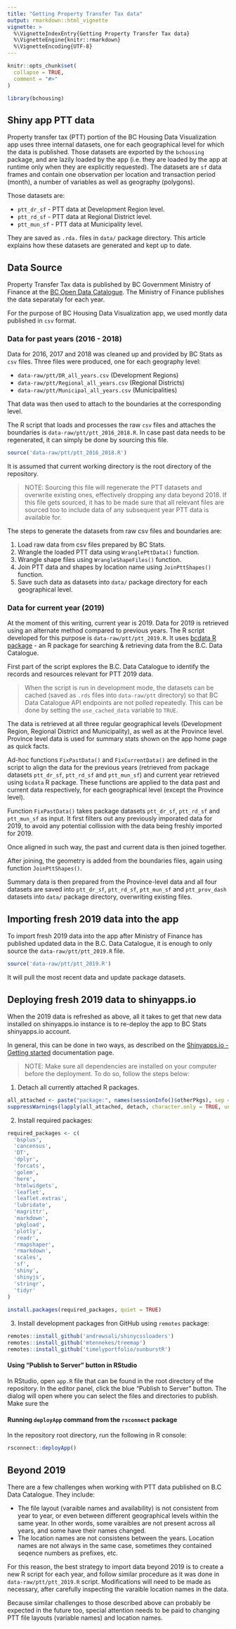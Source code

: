 ```yaml
---
title: "Getting Property Transfer Tax data"
output: rmarkdown::html_vignette
vignette: >
  %\VignetteIndexEntry{Getting Property Transfer Tax data}
  %\VignetteEngine{knitr::rmarkdown}
  %\VignetteEncoding{UTF-8}
---
```


```r
knitr::opts_chunk$set(
  collapse = TRUE,
  comment = "#>"
)
```

```r
library(bchousing)
```

## Shiny app PTT data

Property transfer tax (PTT) portion of the BC Housing Data Visualization app uses three internal datasets, one for each geographical level
for which the data is published. Those datasets are exported by the `bchousing` package, and are lazily loaded by the app 
(i.e. they are loaded by the app at runtime only when they are explicitly requested). The datasets are `sf` data frames and contain one observation per location and transaction period (month), a number of variables as well as geography (polygons).

Those datasets are:

- `ptt_dr_sf` - PTT data at Development Region level.
- `ptt_rd_sf` - PTT data at Regional District level.
- `ptt_mun_sf` - PTT data at Municipality level.

They are saved as `.rda.` files in `data/` package directory. This article explains how these datasets are generated and kept up to date.

## Data Source

Property Transfer Tax data is published by BC Government Ministry of Finance at the [BC Open Data Catalogue](https://catalogue.data.gov.bc.ca/organization/property-taxation). The Ministry of Finance publishes the data separataly for each year.

For the purpose of BC Housing Data Visualization app, we used montly data published in `csv` format.

### Data for past years (2016 - 2018)

Data for 2016, 2017 and 2018 was cleaned up and provided by BC Stats as `csv` files. Three files were produced, 
one for each geography level:

- `data-raw/ptt/DR_all_years.csv` (Development Regions)
- `data-raw/ptt/Regional_all_years.csv` (Regional Districts)
- `data-raw/ptt/Municipal_all_years.csv` (Municipalities)

That data was then used to attach to the boundaries at the corresponding level.

The R script that loads and processes the raw `csv` files and attaches the boundaries is `data-raw/ptt/ptt_2016_2018.R`. In case past data needs to be regenerated, it can simply be done by sourcing this file.

```r
source('data-raw/ptt/ptt_2016_2018.R')
```

It is assumed that current working directory is the root directory of the repository.

> NOTE: Sourcing this file will regenerate the PTT datasets and overwrite existing ones, effectively dropping any data beyond 2018. If this file gets sourced, it has to be made sure that all relevant files are sourced too to include data of any subsequent year PTT data is available for.

The steps to generate the datasets from raw csv files and boundaries are:

1. Load raw data from csv files prepared by BC Stats.
2. Wrangle the loaded PTT data using `WranglePttData()` function.
3. Wrangle shape files using `WrangleShapeFiles()` function.
4. Join PTT data and shapes by location name using `JoinPttShapes()` function.
5. Save such data as datasets into `data/` package directory for each geographical level.

### Data for current year (2019)

At the moment of this writing, current year is 2019. Data for 2019 is retrieved using an alternate method compared to previous years. The R script developed for this purpose is `data-raw/ptt/ptt_2019.R`. It uses [bcdata R package](https://bcgov.github.io/bcdata) - an R package for searching & retrieving data from the B.C. Data Catalogue.

First part of the script explores the B.C. Data Catalogue to identify the records and resources relevant for PTT 2019 data. 

> When the script is run in development mode, the datasets can be cached (saved as `.rds` files into `data-raw/ptt` directory) so that BC Data Catalogue API endpoints are not polled repeatedly. This can be done by setting the `use_cached_data` variable to `TRUE`.

The data is retrieved at all three regular geographical levels (Development Region, Regional District and Municipality), as well as at the Province level. Province level data is used for summary stats shown on the app home page as quick facts.

Ad-hoc functions `FixPastData()` and `FixCurrentData()` are defined in the script to align the data for the previous years (retrieved from package datasets `ptt_dr_sf`, `ptt_rd_sf` and `ptt_mun_sf`) and current year retrieved using `bcdata` R package. These functions are applied to the data past and current data respectively, for each geographical level (except the Province level).

Function `FixPastData()` takes package datasets `ptt_dr_sf`, `ptt_rd_sf` and `ptt_mun_sf` as input. It first filters out any previously imporated data for 2019, to avoid any potential collission with the data being freshly imported for 2019.

Once aligned in such way, the past and current data is then joined together.

After joining, the geometry is added from the boundaries files, again using function `JoinPttShapes()`.

Summary data is then prepared from the Province-level data and all four datasets are saved into `ptt_dr_sf`, `ptt_rd_sf`, `ptt_mun_sf` and `ptt_prov_dash` datasets into `data/` package directory, overwriting existing files.

## Importing fresh 2019 data into the app

To import fresh 2019 data into the app after Ministry of Finance has published updated data in the B.C. Data Catalogue, it is enough to only source the `data-raw/ptt/ptt_2019.R` file. 

```r
source('data-raw/ptt/ptt_2019.R')
```

It will pull the most recent data and update package datasets.

## Deploying fresh 2019 data to shinyapps.io

When the 2019 data is refreshed as above, all it takes to get that new data installed on shinyapps.io instance is to re-deploy the app to BC Stats shinyapps.io account.

In general, this can be done in two ways, as described on the [Shinyapps.io - Getting started](https://shiny.rstudio.com/articles/shinyapps.html) documentation page.

> NOTE: Make sure all dependencies are installed on your computer before the deployment. To do so, follow the steps below:

1. Detach all currently attached R packages.

```r
all_attached <- paste("package:", names(sessionInfo()$otherPkgs), sep = "")
suppressWarnings(lapply(all_attached, detach, character.only = TRUE, unload = TRUE))
```

2. Install required packages:

```r
required_packages <- c(
  'bsplus',
  'cancensus',
  'DT',
  'dplyr',
  'forcats',
  'golem',
  'here',
  'htmlwidgets',
  'leaflet',
  'leaflet.extras',
  'lubridate',
  'magrittr',
  'markdown',
  'pkgload',
  'plotly',
  'readr',
  'rmapshaper',
  'rmarkdown',
  'scales',
  'sf',
  'shiny',
  'shinyjs',
  'stringr',
  'tidyr'
)
    
install.packages(required_packages, quiet = TRUE)
```

3. Install development packages fron GitHub using `remotes` package:

```r
remotes::install_github('andrewsali/shinycssloaders')
remotes::install_github('mtennekes/treemap')
remotes::install_github('timelyportfolio/sunburstR')
```

#### Using "Publish to Server" button in RStudio

In RStudio, open `app.R` file that can be found in the root directory of the repository. In the editor panel, click the blue "Publish to Server" button. The dialog will open where you can select the files and directories to publish. Make sure the 

#### Running `deployApp` command from the `rsconnect` package

In the repository root directory, run the following in R console:

```r
rsconnect::deployApp()
```

## Beyond 2019

There are a few challenges when working with PTT data published on B.C Data Catalogue. They include:

- The file layout (varaible names and availability) is not consistent from year to year, or even between different geographical levels within the same year. In other words, some varaibles are not present across all years, and some have their names changed.
- The location names are not consistens between the years. Location names are not always in the same case, sometimes they contained seqence numbers as prefixes, etc.

For this reason, the best strategy to import data beyond 2019 is to create a new R script for each year, and follow similar procedure as it was done in `data-raw/ptt/ptt_2019.R` script. Modifications will need to be made as necessary, after carefully inspecting the varaible location names in the data.

Because similar challenges to those described above can probably be expected in the future too, special attention needs to be paid to changing PTT file layouts (variable names) and location names.
